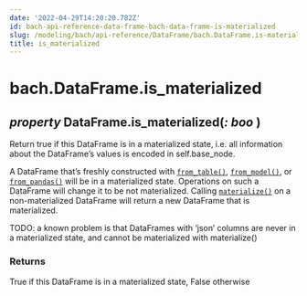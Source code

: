 ```yaml
---
date: '2022-04-29T14:20:20.782Z'
id: bach-api-reference-data-frame-bach-data-frame-is-materialized
slug: /modeling/bach/api-reference/DataFrame/bach.DataFrame.is-materialized/
title: is_materialized
---
```


# bach.DataFrame.is_materialized

<div>
<h2 class="signature-class"><span class="type-annotation"><em>property</em></span> <span class="additional-name">DataFrame.</span><span class="name">is_materialized(</span><span class="type-annotation"><em>: boo</em></span> )</h2>


<div class="content">

Return true if this DataFrame is in a materialized state, i.e. all information about the
DataFrame’s values is encoded in self.base_node.

A DataFrame that’s freshly constructed with [`from_table()`](/docs/modeling/bach/api-reference/DataFrame/bach.DataFrame.from-table/#bach.DataFrame.from-table),
[`from_model()`](/docs/modeling/bach/api-reference/DataFrame/bach.DataFrame.from-model/#bach.DataFrame.from-model), or [`from_pandas()`](/docs/modeling/bach/api-reference/DataFrame/bach.DataFrame.from-pandas/#bach.DataFrame.from-pandas) will be in a materialized state. Operations on such
a DataFrame will change it to be not materialized. Calling [`materialize()`](/docs/modeling/bach/api-reference/DataFrame/bach.DataFrame.materialize/#bach.DataFrame.materialize) on a
non-materialized DataFrame will return a new DataFrame that is materialized.

TODO: a known problem is that DataFrames with ‘json’ columns are never in a materialized state, and
cannot be materialized with materialize()



### Returns

True if this DataFrame is in a materialized state, False otherwise



</div>

</div>
